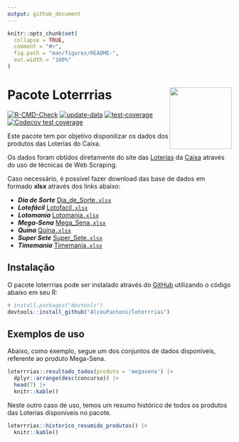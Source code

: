 ```yaml
---
output: github_document
---
```


<!-- README.md is generated from README.Rmd. Please edit that file -->

```r
knitr::opts_chunk$set(
  collapse = TRUE,
  comment = "#>",
  fig.path = "man/figures/README-",
  out.width = "100%"
)
```

# Pacote Loterrrias <img src="man/figures/logo.png" align="right" height="139" />

<!-- badges: start -->
[![R-CMD-Check](https://github.com/AlceuPantoni/loterrrias/actions/workflows/R-CMD-check.yaml/badge.svg?branch=main)](https://github.com/AlceuPantoni/loterrrias/actions/workflows/R-CMD-check.yaml) [![update-data](https://github.com/AlceuPantoni/loterrrias/actions/workflows/update-data.yaml/badge.svg)](https://github.com/AlceuPantoni/loterrrias/actions/workflows/update-data.yaml) [![test-coverage](https://github.com/AlceuPantoni/loterrrias/actions/workflows/test-coverage.yaml/badge.svg?branch=main)](https://github.com/AlceuPantoni/loterrrias/actions/workflows/test-coverage.yaml) [![Codecov test coverage](https://codecov.io/gh/AlceuPantoni/loterrrias/branch/main/graph/badge.svg)](https://codecov.io/gh/AlceuPantoni/loterrrias?branch=main)
<!-- badges: end -->

Este pacote tem por objetivo disponilizar os dados dos produtos das Loterias do Caixa.

Os dados foram obtidos diretamente do site das [Loterias](https://loterias.caixa.gov.br/Paginas/default.aspx) da [Caixa](https://www.caixa.gov.br/Paginas/home-caixa.aspx) através do uso de
técnicas de Web Scraping.

Caso necessário, é possível fazer download das base de dados em formado __xlsx__
através dos links abaixo:

  - *__Dia de Sorte__* [Dia_de_Sorte`.xlsx`](https://raw.githubusercontent.com/AlceuPantoni/loterrrias/main/data-raw/resultados_diadesorte.xlsx)
  - *__Lotofácil__* [Lotofacil`.xlsx`](https://raw.githubusercontent.com/AlceuPantoni/loterrrias/main/data-raw/resultados_lotofacil.xlsx)
  - *__Lotomania__* [Lotomania`.xlsx`](https://raw.githubusercontent.com/AlceuPantoni/loterrrias/main/data-raw/resultados_lotomania.xlsx)
  - *__Mega-Sena__* [Mega_Sena`.xlsx`](https://raw.githubusercontent.com/AlceuPantoni/loterrrias/main/data-raw/resultados_megasena.xlsx)
  - *__Quina__* [Quina`.xlsx`](https://raw.githubusercontent.com/AlceuPantoni/loterrrias/main/data-raw/resultados_quina.xlsx)
  - *__Super Sete__* [Super_Sete`.xlsx`](https://raw.githubusercontent.com/AlceuPantoni/loterrrias/main/data-raw/resultados_supersete.xlsx)
  - *__Timemania__* [Timemania`.xlsx`](https://raw.githubusercontent.com/AlceuPantoni/loterrrias/main/data-raw/resultados_timemania.xlsx)

## Instalação

O pacote loterrrias pode ser instalado através do [GitHub](https://github.com/)
utilizando o código abaixo em seu R:

``` r
# install.packages("devtools")
devtools::install_github("AlceuPantoni/loterrrias")
```

## Exemplos de uso

Abaixo, como exemplo, segue um dos conjuntos de dados disponíveis, referente ao
produto Mega-Sena.

```r
loterrrias::resultado_todos(produto = 'megasena') |> 
  dplyr::arrange(desc(concurso)) |> 
  head(7) |> 
  knitr::kable()
```

Neste outro caso de uso, temos um resumo histórico de todos os produtos das
Loterias disponíveis no pacote.

```r
loterrrias::historico_resumido_produtos() |> 
  knitr::kable()
```
